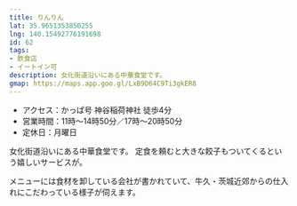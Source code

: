 ```yaml
---
title: りんりん
lat: 35.9651353850255
lng: 140.15492776191698
id: 62
tags:
- 飲食店
- イートイン可
description: 女化街道沿いにある中華食堂です。
gmap: https://maps.app.goo.gl/LxB9D64C9Ti3gkER8
---
```


- アクセス：かっぱ号 神谷稲荷神社 徒歩4分
- 営業時間：11時～14時50分／17時～20時50分
- 定休日：月曜日

女化街道沿いにある中華食堂です。
定食を頼むと大きな餃子もついてくるという嬉しいサービスが。

メニューには食材を卸している会社が書かれていて、牛久・茨城近郊からの仕入れにこだわっている様子が伺えます。

<LinkedImage
  basename="sa_16807/rinrin-menu"
/>

<LinkedImage
  basename="sa_16807/rinrin-menu2"
/>

<LinkedImage
  basename="sa_16807/rinrin-jiaozi"
/>
